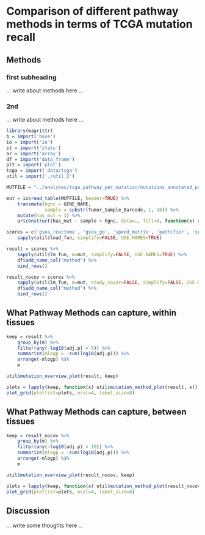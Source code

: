 # Comparison of different pathway methods in terms of TCGA mutation recall

## Methods

### first subheading

... write about methods here ...

### 2nd

... write about methods here ...


```r
library(magrittr)
b = import('base')
io = import('io')
st = import('stats')
ar = import('array')
df = import('data_frame')
plt = import('plot')
tcga = import('data/tcga')
util = import('./util_2')

MUTFILE = "../analyses/tcga_pathway_per_mutation/mutations_annotated_pathwayactivities_v3_mikeformat.txt"

mut = io$read_table(MUTFILE, header=TRUE) %>%
    transmute(hgnc = GENE_NAME,
              sample = substr(Tumor_Sample_Barcode, 1, 16)) %>%
    mutate(has_mut = 1) %>%
    ar$construct(has_mut ~ sample + hgnc, data=., fill=0, function(x) x[1])

scores = c('gsea_reactome', 'gsea_go', 'speed_matrix', 'pathifier', 'spia', 'paradigm') %>%
    sapply(util$load_fun, simplify=FALSE, USE.NAMES=TRUE)

result = scores %>%
    sapply(util$lm_fun, m=mut, simplify=FALSE, USE.NAMES=TRUE) %>%
    df$add_name_col("method") %>%
    bind_rows()

result_nocov = scores %>%
    sapply(util$lm_fun, m=mut, study_covar=FALSE, simplify=FALSE, USE.NAMES=TRUE) %>%
    df$add_name_col("method") %>%
    bind_rows()
```

## What Pathway Methods can capture, within tissues

```r
keep = result %>%
    group_by(m) %>%
    filter(any(-log10(adj.p) > 5)) %>%
    summarize(mlogp = -sum(log10(adj.p))) %>%
    arrange(-mlogp) %$%
    m

util$mutation_overview_plot(result, keep)
```

```r
plots = lapply(keep, function(x) util$mutation_method_plot(result, x))
plot_grid(plotlist=plots, ncol=4, label_size=8)
```

## What Pathway Methods can capture, between tissues

```r
keep = result_nocov %>%
    group_by(m) %>%
    filter(any(-log10(adj.p) > 10)) %>%
    summarize(mlogp = -sum(log10(adj.p))) %>%
    arrange(-mlogp) %$%
    m

util$mutation_overview_plot(result_nocov, keep)
```

```r
plots = lapply(keep, function(x) util$mutation_method_plot(result_nocov, x))
plot_grid(plotlist=plots, ncol=4, label_size=8)
```


## Discussion

... write some thoughts here ...
